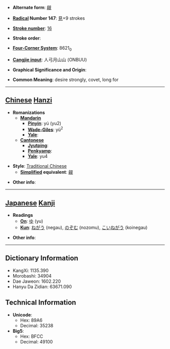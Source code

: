 * '''Alternate form''': [[觎]]

* '''[[Wiktionary:Chinese radical index| Radical]] Number 147''': [[Wiktionary:Chinese radical index 見|見]]+9 strokes

* '''[[Wiktionary:Chinese total strokes index|Stroke number]]''': [[Wiktionary:Chinese total strokes index 16|16]]

* '''Stroke order''': 

* '''[[Wiktionary:Chinese four corner index|Four-Corner System]]''': 8621<sub>0</sub>

* '''[[Wiktionary:Chinese Cangjie index|Cangjie input]]''': 人弓月山山 (ONBUU)

* '''Graphical Significance and Origin''': 

* '''Common Meaning''': desire strongly, covet, long for

----

== [[Chinese]] [[Hanzi]] ==

* '''Romanizations'''
** '''[[Mandarin]]'''
*** '''[[Pinyin]]''': yú (yu2)
*** '''[[Wade-Giles]]''': yü<sup>2</sup>
*** '''[[Yale]]''': 
** '''[[Cantonese]]'''
*** '''[[Jyutping]]''':
*** '''[[Penkyamp]]''': 
*** '''[[Yale]]''': yu4

* '''Style''': [[Traditional Chinese]] 
** '''[[Simplified Chinese|Simplified]] equivalent''': [[觎]]

* '''Other info''': 

----

== [[Japanese]] [[Kanji]] ==

* '''Readings'''
** '''[[On]]''': [[ゆ]] (yu)
** '''[[Kun]]''': [[ねがう]] (negau), [[のぞむ]] (nozomu), [[こいねがう]] (koinegau)

* '''Other info''':  

----

== Dictionary Information ==

* KangXi: 1135.390
* Morobashi: 34904
* Dae Jaweon: 1602.220
* Hanyu Da Zidian: 63671.090

== Technical Information ==

* '''Unicode''':
** Hex: 89A6
** Decimal: 35238
* '''Big5''':
** Hex: BFCC
** Decimal: 49100